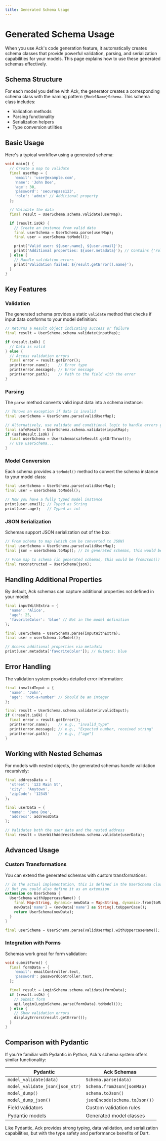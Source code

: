```yaml
---
title: Generated Schema Usage
---
```


# Generated Schema Usage

When you use Ack's code generation feature, it automatically creates schema classes that provide powerful validation, parsing, and serialization capabilities for your models. This page explains how to use these generated schemas effectively.

## Schema Structure

For each model you define with Ack, the generator creates a corresponding schema class with the naming pattern `{ModelName}Schema`. This schema class includes:

- Validation methods
- Parsing functionality
- Serialization helpers
- Type conversion utilities

## Basic Usage

Here's a typical workflow using a generated schema:

```dart
void main() {
  // Create a map to validate
  final userMap = {
    'email': 'user@example.com',
    'name': 'John Doe',
    'age': 30,
    'password': 'securepass123',
    'role': 'admin' // Additional property
  };

  // Validate the data
  final result = UserSchema.schema.validate(userMap);

  if (result.isOk) {
    // Create an instance from valid data
    final userSchema = UserSchema.parse(userMap);
    final user = userSchema.toModel();

    print('Valid user: ${user.name}, ${user.email}');
    print('Additional properties: ${user.metadata}'); // Contains {'role': 'admin'}
  } else {
    // Handle validation errors
    print('Validation failed: ${result.getError().name}');
  }
}
```

## Key Features

### Validation

The generated schema provides a static `validate` method that checks if input data conforms to your model definition:

```dart
// Returns a Result object indicating success or failure
final result = UserSchema.schema.validate(inputMap);

if (result.isOk) {
  // Data is valid
} else {
  // Access validation errors
  final error = result.getError();
  print(error.name);    // Error type
  print(error.message); // Error message
  print(error.path);    // Path to the field with the error
}
```

### Parsing

The `parse` method converts valid input data into a schema instance:

```dart
// Throws an exception if data is invalid
final userSchema = UserSchema.parse(validUserMap);

// Alternatively, use validate and conditional logic to handle errors gracefully
final safeResult = UserSchema.schema.validate(inputMap);
if (safeResult.isOk) {
  final userSchema = UserSchema(safeResult.getOrThrow());
  // Use userSchema...
}
```

### Model Conversion

Each schema provides a `toModel()` method to convert the schema instance to your model class:

```dart
final userSchema = UserSchema.parse(validUserMap);
final user = userSchema.toModel();

// Now you have a fully typed model instance
print(user.email); // Typed as String
print(user.age);   // Typed as int
```

### JSON Serialization

Schemas support JSON serialization out of the box:

```dart
// From schema to map (which can be converted to JSON)
final userSchema = UserSchema.parse(validUserMap);
final json = userSchema.toMap(); // In generated schemas, this would be toJson()

// From map to schema (in generated schemas, this would be fromJson())
final reconstructed = UserSchema(json);
```

## Handling Additional Properties

By default, Ack schemas can capture additional properties not defined in your model:

```dart
final inputWithExtra = {
  'name': 'Alice',
  'age': 25,
  'favoriteColor': 'blue' // Not in the model definition
};

final userSchema = UserSchema.parse(inputWithExtra);
final user = userSchema.toModel();

// Access additional properties via metadata
print(user.metadata['favoriteColor']); // Outputs: blue
```

## Error Handling

The validation system provides detailed error information:

```dart
final invalidInput = {
  'name': 'John',
  'age': 'not-a-number' // Should be an integer
};

final result = UserSchema.schema.validate(invalidInput);
if (!result.isOk) {
  final error = result.getError();
  print(error.name);    // e.g., "invalid_type"
  print(error.message); // e.g., "Expected number, received string"
  print(error.path);    // e.g., ["age"]
}
```

## Working with Nested Schemas

For models with nested objects, the generated schemas handle validation recursively:

```dart
final addressData = {
  'street': '123 Main St',
  'city': 'Anytown',
  'zipCode': '12345'
};

final userData = {
  'name': 'Jane Doe',
  'address': addressData
};

// Validates both the user data and the nested address
final result = UserWithAddressSchema.schema.validate(userData);
```

## Advanced Usage

### Custom Transformations

You can extend the generated schemas with custom transformations:

```dart
// In the actual implementation, this is defined in the UserSchema class
// But you could also define it as an extension
extension on UserSchema {
  UserSchema withUppercaseName() {
    final Map<String, dynamic> newData = Map<String, dynamic>.from(toMap());
    newData['name'] = (newData['name'] as String).toUpperCase();
    return UserSchema(newData);
  }
}

final userSchema = UserSchema.parse(validUserMap).withUppercaseName();
```

### Integration with Forms

Schemas work great for form validation:

```dart
void submitForm() {
  final formData = {
    'email': emailController.text,
    'password': passwordController.text,
  };

  final result = LoginSchema.schema.validate(formData);
  if (result.isOk) {
    // Submit form
    api.login(LoginSchema.parse(formData).toModel());
  } else {
    // Show validation errors
    displayErrors(result.getError());
  }
}
```

## Comparison with Pydantic

If you're familiar with Pydantic in Python, Ack's schema system offers similar functionality:

| Pydantic | Ack Schemas |
|----------|-------------|
| `model_validate(data)` | `Schema.parse(data)` |
| `model_validate_json(json_str)` | `Schema.fromJson(jsonMap)` |
| `model_dump()` | `schema.toJson()` |
| `model_dump_json()` | `jsonEncode(schema.toJson())` |
| Field validators | Custom validation rules |
| Pydantic models | Generated model classes |

Like Pydantic, Ack provides strong typing, data validation, and serialization capabilities, but with the type safety and performance benefits of Dart.